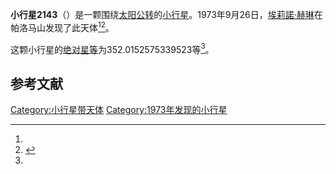 {{Infobox planet
| bgcolour = #FFFFC0
| name = 2143 Jimarnold
| symbol = 
| image = 
| caption = 
| discovery = yes
| discovery_ref = 
| discoverer = [[埃莉諾·赫琳|埃莉諾·赫琳]]
| discovery_site = [[帕洛马山|帕洛马山]] 
| discovered = 1973年9月26日
| designations = yes
| mp_name = 
| named_after = 
| alt_names = 1973 SA/ 1980 VZ1
| mp_category = [[主带小行星|主带小行星]]
| orbit_ref = <ref name="a">[http://ssd.jpl.nasa.gov/sbdb.cgi?sstr=2143 2143 Jimarnold] {{Wayback|url=http://ssd.jpl.nasa.gov/sbdb.cgi?sstr=2143 |date=20200820031053 }}，小行星數據庫瀏覽器（JPL Small-Body Database Browser）－[[美国国家航空航天局|美国国家航空航天局]]喷气推进实验室</ref>
| epoch = 2456400.5 (2013年4月18日更新)
| aphelion = {{convert|2.814759004660898|AU|km|3|abbr=on|lk=out}}
| perihelion = {{convert|1.745985910126979|AU|km|3|abbr=on}}
| semimajor = {{convert|2.280372457393939|AU|km|3|abbr=on}}
| eccentricity = 0.234341783
| period = 1257.787016 [[日|日]]<br />3.44[[儒略年|儒略年]]
| avg_speed = 
| inclination = 8.36535444208336
| asc_node = 17.43926007970114
| mean_anomaly = 
| arg_peri = 352.0152575339523
| satellites = 
| physical_characteristics = yes
| dimensions = 
| mass = 
| density = 
| surface_grav = 
| escape_velocity = 
| sidereal_day = 
| axial_tilt = 
| pole_ecliptic_lat = 
| pole_ecliptic_lon = 
| albedo = 
| temperatures= 
| temp_name1 = 
| mean_temp_1 = 
| max_temp_1 = 
| temp_name2 = 
| max_temp_2 = 
| spectral_type = 
| abs_magnitude = 352.0152575339523
}}

'''小行星2143'''（{{lang-en|2143 Jimarnold}}）是一颗围绕[[太阳|太阳]][[公转|公转]]的[[小行星|小行星]]。1973年9月26日，[[埃莉諾·赫琳|埃莉諾·赫琳]]在帕洛马山发现了此天体<ref name="a" /><ref>{{cite news|title=小行星列表|url=http://cfa-www.harvard.edu/iau/lists/NumberedMPs.txt|accessdate=2013-07-08|newspaper=哈佛大学|archive-date=2008-05-17|archive-url=https://web.archive.org/web/20080517010638/http://cfa-www.harvard.edu/iau/lists/NumberedMPs.txt|dead-url=no}}</ref>。

这颗小行星的[[绝对星等|绝对星等]]为352.0152575339523等<ref name="a" />。

==参考文献==
{{reflist}}
{{Minor Planet Number|[[小行星2142|小行星2142]]|[[小行星2144|小行星2144]]}}

{{小天体}}

[[Category:小行星带天体|Category:小行星带天体]]
[[Category:1973年发现的小行星|Category:1973年发现的小行星]]

{{asteroid-stub}}